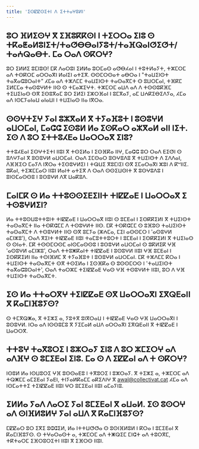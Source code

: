 ```yaml
---
title: 'ⵉⵙⵇⵇⵙⵉⵜⵏ ⴷ ⵉⵜⵜⴰⵖⵓⵍⵏ'
---
```


## ⵓⵔ ⴼⵍⵉⵙⵖ ⴳ ⵉⴼⵓⴽⴽⵙⵏ ⵏ ⵜⵉⵔⵔⴰ ⵉⵏⵓ ⵙ ⵜⴽⴰⵟⴰⵍⵓⵏⵉⵜ/ⵜⴰⵚⴱⴱⴰⵏⵢⵓⵜ/ⵜⴰⴼⵕⴰⵏⵚⵉⵚⵜ/ⵜⴰⵄⵕⴰⴱⵜ. ⵎⴰ ⵔⴰⴷ ⵙⴽⵔⵖ?

ⵓⵔ ⵉⵍⵍⵉ ⵓⵎⵏⵓⵙ! ⵎⴽ ⴷⴰⵔⵓⵏ ⵉⵍⵍⴰ ⵓⵔⵎⴰⵙ ⴰⵚⴱⵃⴰⵏ ⵏ ⵜⵓⵜⵍⴰⵢⵜ, ⵜⵣⵎⵔⵎ ⴰⴷ ⵜⵙⴽⵔⵎ ⴰⵔⵔⴰⴳⵏ ⵍⴰⵏⵉⵏ ⴰⵜⵉⴳ. ⵙⵙⵎⵔⵙⴰⵜ ⴰⴱⵔⴰ ⵏ \"ⵜⴰⵡⵉⵏⵙⵜ ⵜⴰⴳⴰⵛⵓⵔⴰⵏⵜ\" ⵃⵎⴰ ⴰⴷ ⵜⵣⴷⵎⵎ ⵜⴰⵡⵉⵏⵙⵜ ⵜⴰⵙⴰⴳⵎⵜ ⵙ ⵓⵡⵔⵎⴰⵏ, ⵜⴼⴽⵎ ⵉⵍⵎⵎⴰ ⵜⴰⵙⵓⵖⵍⵜ ⵏⵏⵙ ⵙ ⵜⵎⴰⵣⵉⵖⵜ. ⵜⵣⵎⵔⵎ ⴰⵡⴷ ⴰⴷ ⴷ ⵜⵙⵙⵓⴽⴼⵎ ⵜⵉⵡⵉⵏⴰⵙ ⵙⴳ ⵉⵙⵓⴳⴰⵎ ⵓⵔ ⵉⵍⵉⵏ ⵉⵣⵔⴼⴰⵏ ⵏ ⵓⵎⴳⴰⵢ, ⴰⵎ ⵡⵄⴽⵉⴱⵉⴷⵢⴰ, ⵃⵎⴰ ⴰⴷ ⵏⵙⵎⵢⴰⵏⴰⵡ ⴰⵏⴰⵡⵏ ⵏ ⵜⵡⵉⵏⴰⵙ ⵏⵏⴰ ⵏⴳⵔⴰ.

## ⵙⵙⵖⵜⵉⵖ ⵢⴰⵏ ⵓⵣⴳⴰⵍ ⴳ ⵜⵢⴰⴼⵓⵜ ⵏ ⵓⵙⵓⵖⵍ ⴰⵡⵔⵎⴰⵏ, ⵎⴰⵛⵛ ⵉⵙⵓⵍ ⵍⴰ ⵉⵙⴽⴰⵔ ⴰⵣⴳⴰⵍ ⴰⵏⵏ ⵏⵉⵜ. ⵉⵙ ⴷ ⵓⵔ ⵉⵜⵜⵓⵃⴹⴰ ⵡⴰⵔⵔⴰⴳ ⵉⵏⵓ?

ⵜⵜⵓⵃⴹⴰⵏ ⵉⵙⵖⵜⵉⵜⵏ ⵏⵏⵓⵏ ⴳ ⵜⵙⵉⵍⴰ ⵏ ⵉⵙⴼⴽⴰ ⵏⵏⵖ, ⵎⴰⵛⵛ ⵓⵔ ⵔⴰⴷ ⴹⵉⵚⵏ ⵙ ⵓⴷⵖⵢⴰⵏ ⴳ ⵓⵙⵓⵖⵍ ⴰⵡⵔⵎⴰⵏ. ⵔⴰⴷ ⵉⵎⵙⴰⵔ ⵓⵙⵖⵓⴷⵓ ⴳ ⵜⵡⵉⵏⵙⵜ ⴷ ⵉⴷⴷⴰⵏ, ⴷⴼⴼⵉⵔ ⵎⴰⵢⴷ ⵏⴳⵔⴰ ⵜⵉⵙⵓⵖⵍⵉⵏ ⵏ ⵜⵕⵡⵉ ⴳⵓⵎⵏⵉⵏ ⵙⴳ ⵉⵎⴰⵔⴰⴳⵏ ⵣⵓⵏ ⴷ ⴽⵯⵏⵏⵉ. ⵓⴽⴰⵏ, ⵜⵉⵣⵎⵎⴰⵔ ⵏⵏⵓⵏ ⵍⴰⵏⵜ ⴰⵜⵉⴳ ⴷ ⵔⴰⴷ ⵙⵙⵉⵡⵙⵏⵜ ⴳ ⵓⵙⵖⵓⴷⵓ ⵏ ⵓⵏⵙⵎⴰⵙⵙⵓ ⵏ ⵓⵙⵓⵖⵍ ⴷⴳ ⵡⴰⴽⵓⴷ.

## ⵎⴰⵏⵎⴽ ⵙ ⵍⴰ ⵜⵜⵓⵙⵙⵉⴹⵉⵏⵏⵜ ⵜⵏⵇⵇⴰⴹ ⵏ ⵡⴰⵔⵔⴰⴳ ⵉ ⵜⵙⵓⵖⵍⵉⵏ?

ⵍⴰ ⵜⵜⵓⵙⵡⵓⵜⵜⵓⵏⵜ ⵜⵏⵇⵇⴰⴹ ⵏ ⵡⴰⵔⵔⴰⴳ ⵏⵏⵓⵏ ⵙ ⵓⵎⴹⴰⵏ ⵏ ⵉⵙⴽⴽⵉⵍⵏ ⴳ ⵜⵡⵉⵏⵙⵜ ⵜⴰⵙⴰⴳⵎⵜ ⵏⵏⴰ ⵜⵙⴽⵛⵎⵎ ⴷ ⵜⵙⵓⵖⵍⵜ ⵏⵏⵙ. ⵎⴽ ⵜⵙⴽⵛⵎⵎ ⵙ ⵓⴼⵓⵙ ⵜⴰⵡⵉⵏⵙⵜ ⵜⴰⵙⴰⴳⵎⵜ ⴷ ⵜⵙⵓⵖⵍⵜ ⵏⵏⵙ ⵙⴳ ⵓⵎⵢⴰ (ⵣⵄⵎⴰ, ⵎⵉⵏ ⴰⵙⵙⵎⵔ ⵏ 'ⴰⵙⵓⵖⵍ ⴰⵎⵏⵣⵓ'), ⵔⴰⴷ ⴳⵉⵏⵜ ⵜⵏⵇⵇⴰⴹ ⵏⵏⵓⵏ ⵜⴰⵎⵓⵜⵜⵓⵔⵜ ⵏ ⵓⵎⴹⴰⵏ ⵏ ⵉⵙⴽⴽⵉⵍⵏ ⴳ ⵜⵡⵉⵏⴰⵙ ⵙ ⵙⵏⴰⵜ. ⵎⴽ ⵜⵙⵙⵎⵔⵙⵎ ⴰⵏⵙⵎⴰⵙⵙⵓ ⵏ ⵓⵙⵓⵖⵍ ⴰⵡⵔⵎⴰⵏ ⵙ ⵓⴽⵍⵉⴽ ⵖⴼ 'ⴰⵙⵓⵖⵍ ⴰⵎⵏⵣⵓ', ⵔⴰⴷ ⵜⵜⵓⵥⴽⴰⵏⵜ ⵜⵏⵇⵇⴰⴹ ⵏ ⵓⵙⵓⵖⵍ ⵏⵏⵓⵏ ⵖⴼ ⵓⵎⴹⴰⵏ ⵏ ⵉⵙⴽⴽⵉⵍⵏ ⵏⵏⴰ ⵜⵙⵏⴼⵍⵎ ⴳ ⵜⵢⴰⴼⵓⵜ ⵏ ⵓⵙⵓⵖⵍ ⴰⵡⵔⵎⴰⵏ. ⵎⴽ ⵜⵣⴷⵎⵎ ⴽⵔⴰ ⵏ ⵜⵡⵉⵏⵙⵜ ⵜⴰⵙⴰⴳⵎⵜ ⵙⴳ ⵜⵙⵉⵍⴰ ⵏ ⵉⵙⴼⴽⴰ ⵙ ⵓⵙⵙⵎⵔⵙ ⵏ 'ⵜⴰⵡⵉⵏⵙⵜ ⵜⴰⴳⴰⵛⵓⵔⴰⵏⵜ', ⵔⴰⴷ ⵜⴰⵔⵣⵎ ⵜⵉⵏⵇⵇⴰⴹ ⵖⴰⵙ ⵖⴼ ⵜⵙⵓⵖⵍⵜ ⵏⵏⵓⵏ, ⵓⵔ ⴷ ⵖⴼ ⵜⵡⵉⵏⵙⵜ ⵜⴰⵙⴰⴳⵎⵜ.

## ⵉⵙ ⵍⴰ ⵜⵜⴰⵔⴳⵖ ⵜⵉⵏⵇⵇⴰⴹ ⵙⴳ ⵡⴰⵔⵔⴰⴳⵏ ⵉⴳⵕⴹⴰⵏⵏ ⴳ ⴽⴰⵎⵏⴼⵓⵢⵙ?

ⵙ ⵜⵎⴳⵕⵥⴰ, ⴳ ⵜⵉⵣⵉ ⴰ, ⵢⵓⵜⴳ ⵓⵏⴳⵔⴰⵡ ⵏ ⵜⵏⵇⵇⴰⴹ ⵖⴰⵙ ⵖⴼ ⵡⴰⵔⵔⴰⴳⵏ ⵏ ⵓⵙⵓⵖⵍ. ⵏⵔⴰ ⴰⴷ ⵏⵙⵙⵓⵎⵓ ⴳ ⵢⵉⵎⴰⵍ ⴰⵡⴷ ⴰⵔⵔⴰⴳⵏ ⵉⴳⵕⴹⴰⵏⵏ ⴳ ⵜⵏⵇⵇⴰⴹ ⵏ ⵡⴰⵔⵔⴳ.

## ⵜⵜⵓⵖ ⵜⴰⴳⵓⵔⵉ ⵏ ⵓⵣⵔⴰⵢ ⵉⵏⵓ ⴷ ⵓⵔ ⵣⵎⵉⵔⵖ ⴰⴷ ⴰⴷⴼⵖ ⵙ ⵓⵎⵉⴹⴰⵏ ⵉⵏⵓ. ⵎⴰ ⵙ ⴷ ⵉⵇⵇⴰⵏ ⴰⴷ ⵜ ⵙⴽⵔⵖ?

ⵏⵙⵓⵍ ⵍⴰ ⵏⵙⵡⵓⵔⵉ ⵖⴼ ⵓⵙⵙⴰⴹⵓ ⵏ ⵜⴳⵓⵔⵉ ⵏ ⵓⵣⵔⴰⵢ. ⴳ ⵜⵉⵣⵉ ⴰ, ⵜⵣⵎⵔⵎ ⴰⴷ ⵜⵕⵥⵎⵎ ⴰⵎⵉⴹⴰⵏ ⵢⴰⴹⵏ, ⵜⵏⵢⴰⵍⴽⴰⵎⵎ ⴰⴽⵉⴷⵏⵖ ⴳ awal@collectivat.cat ⵃⵎⴰ ⴰⴷ ⵏⵙⵎⴰⵜⵜⵉ ⵜⵉⵏⵇⵇⴰⴹ ⵏⵏⵓⵏ ⵖⵔ ⵓⵎⵉⴹⴰⵏ ⵏⵏⵓⵏ ⴰⵎⴰⵢⵏⵓ.

## ⵉⵍⵍⴰ ⵢⴰⴷ ⴷⴰⵔⵉ ⵢⴰⵏ ⵓⵎⵉⴹⴰⵏ ⴳ ⴰⵡⴰⵍ. ⵉⵙ ⵓⵙⵔⵖ ⴰⴷ ⵙⵏⴼⵍⵓⵍⵖ ⵢⴰⵏ ⴰⵡⴷ ⴳ ⴽⴰⵎⵏⴼⵓⵢⵙ?

ⵎⵇⵇⴰⵔ ⵓⵔ ⵉⴳⵉ ⵓⵛⵛⵉⵍ, ⵍⴰ ⵏⵜⵜⵡⵚⵚⴰ ⵙ ⵓⵙⵏⴼⵍⵓⵍ ⵏ ⴽⵔⴰ ⵏ ⵓⵎⵉⴹⴰⵏ ⴳ ⴽⴰⵎⵏⴼⵓⵢⵙ. ⵙ ⵜⵖⴰⵔⴰⵙⵜ ⴰ, ⵜⵣⵎⵔⵎ ⴰⴷ ⵜⵥⵕⵉⵎ ⵎⵏⵛⵜ ⴰⴷ ⵜⵓⵔⴳⵎ, ⵜⴽⵜⴰⵔⵎ ⵉⴼⵔⵓⵔⵉⵜⵏ ⵏⵏⵓⵏ ⴳ ⵉⴼⵔⵙ ⵏⵏⵓⵏ.